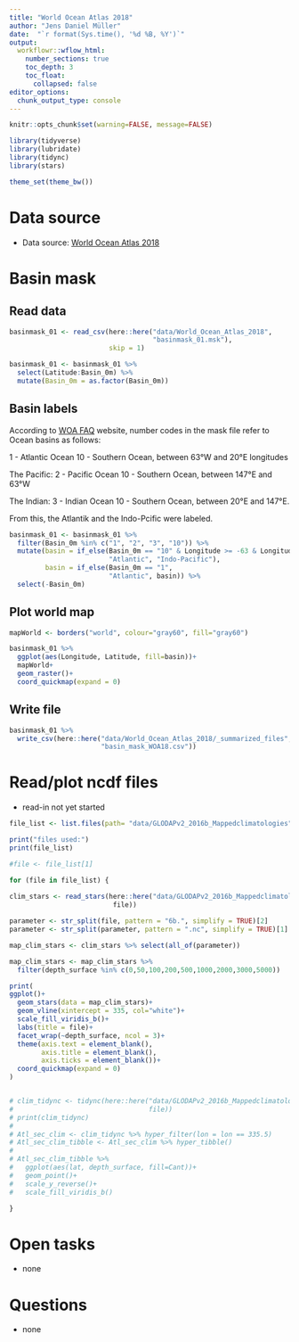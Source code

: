```yaml
---
title: "World Ocean Atlas 2018"
author: "Jens Daniel Müller"
date:  "`r format(Sys.time(), '%d %B, %Y')`"
output: 
  workflowr::wflow_html:
    number_sections: true
    toc_depth: 3
    toc_float:
      collapsed: false
editor_options:
  chunk_output_type: console
---
```


```r
knitr::opts_chunk$set(warning=FALSE, message=FALSE)
```

```r
library(tidyverse)
library(lubridate)
library(tidync)
library(stars)
```


```r
theme_set(theme_bw())
```

# Data source
- Data source: [World Ocean Atlas 2018](https://www.nodc.noaa.gov/OC5/woa18/woa18data.html)

# Basin mask

## Read data

```r

basinmask_01 <- read_csv(here::here("data/World_Ocean_Atlas_2018",
                                    "basinmask_01.msk"),
                         skip = 1)

basinmask_01 <- basinmask_01 %>% 
  select(Latitude:Basin_0m) %>% 
  mutate(Basin_0m = as.factor(Basin_0m))


```

## Basin labels

According to [WOA FAQ](https://www.nodc.noaa.gov/OC5/WOD/wod-woa-faqs.html) website, number codes in the mask file refer to Ocean basins as follows:  

1 - Atlantic Ocean
10 - Southern Ocean, between 63°W and 20°E longitudes

The Pacific:
2 - Pacific Ocean
10 - Southern Ocean, between 147°E and 63°W

The Indian:
3 - Indian Ocean
10 - Southern Ocean, between 20°E and 147°E.  

From this, the Atlantik and the Indo-Pcific were labeled.

```r

basinmask_01 <- basinmask_01 %>% 
  filter(Basin_0m %in% c("1", "2", "3", "10")) %>% 
  mutate(basin = if_else(Basin_0m == "10" & Longitude >= -63 & Longitude < 20,
                         "Atlantic", "Indo-Pacific"),
         basin = if_else(Basin_0m == "1",
                         "Atlantic", basin)) %>% 
  select(-Basin_0m)

```

## Plot world map

```r

mapWorld <- borders("world", colour="gray60", fill="gray60")

basinmask_01 %>% 
  ggplot(aes(Longitude, Latitude, fill=basin))+
  mapWorld+
  geom_raster()+
  coord_quickmap(expand = 0)

```

## Write file

```r

basinmask_01 %>% 
  write_csv(here::here("data/World_Ocean_Atlas_2018/_summarized_files",
                       "basin_mask_WOA18.csv"))

```


# Read/plot ncdf files

- read-in not yet started

```r

file_list <- list.files(path= "data/GLODAPv2_2016b_Mappedclimatologies", pattern = "*.nc")

print("files used:")
print(file_list)

#file <- file_list[1]

for (file in file_list) {
 
clim_stars <- read_stars(here::here("data/GLODAPv2_2016b_Mappedclimatologies",
                          file))

parameter <- str_split(file, pattern = "6b.", simplify = TRUE)[2]
parameter <- str_split(parameter, pattern = ".nc", simplify = TRUE)[1]

map_clim_stars <- clim_stars %>% select(all_of(parameter))

map_clim_stars <- map_clim_stars %>% 
  filter(depth_surface %in% c(0,50,100,200,500,1000,2000,3000,5000))

print(
ggplot()+
  geom_stars(data = map_clim_stars)+
  geom_vline(xintercept = 335, col="white")+
  scale_fill_viridis_b()+
  labs(title = file)+
  facet_wrap(~depth_surface, ncol = 3)+
  theme(axis.text = element_blank(),
        axis.title = element_blank(),
        axis.ticks = element_blank())+
  coord_quickmap(expand = 0)
)


# clim_tidync <- tidync(here::here("data/GLODAPv2_2016b_Mappedclimatologies",
#                                  file))
# print(clim_tidync)
# 
# Atl_sec_clim <- clim_tidync %>% hyper_filter(lon = lon == 335.5)
# Atl_sec_clim_tibble <- Atl_sec_clim %>% hyper_tibble()
# 
# Atl_sec_clim_tibble %>% 
#   ggplot(aes(lat, depth_surface, fill=Cant))+
#   geom_point()+
#   scale_y_reverse()+
#   scale_fill_viridis_b()

}


```


# Open tasks

- none

# Questions

- none
